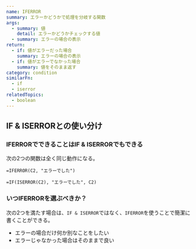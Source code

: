 ```yaml
---
name: IFERROR
summary: エラーかどうかで処理を分岐する関数
args:
  - summary: 値
    detail: エラーかどうかチェックする値
  - summary: エラーの場合の表示
return:
  - if: 値がエラーだった場合
    summary: エラーの場合の表示
  - if: 値がエラーでなかった場合
    summary: 値をそのまま返す
category: condition
similarFn:
  - if
  - iserror
relatedTopics:
  - boolean
---
```


## IF & ISERRORとの使い分け

### IFERRORでできることはIF & ISERRORでもできる

次の2つの関数は全く同じ動作になる。

```
=IFERROR(C2, "エラーでした")
```

```
=IF(ISERROR(C2), "エラーでした", C2)
```

### いつIFERRORを選ぶべきか？

次の2つを満たす場合は、`IF & ISERROR`ではなく、`IFERROR`を使うことで簡潔に書くことができる。

- エラーの場合だけ何か別なことをしたい
- エラーじゃなかった場合はそのままで良い
